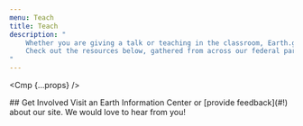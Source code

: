 ```yaml
---
menu: Teach
title: Teach
description: "
    Whether you are giving a talk or teaching in the classroom, Earth.gov's learning and training resources can help educate your audience about our interconnected Earth.
    Check out the resources below, gathered from across our federal partners.
"
---
```




<Cmp {...props} />

<Block type="wide">
    <Prose>
        ## Get Involved
        Visit an Earth Information Center or [provide feedback](#!) about our site.
        We would love to hear from you!
    </Prose>
</Block>